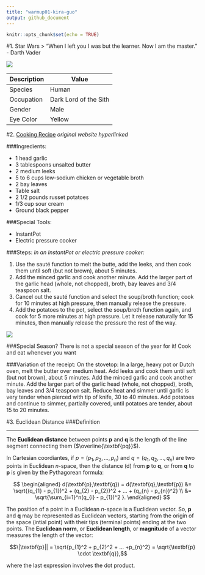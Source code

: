 ```yaml
---
title: "warmup01-kira-guo"
output: github_document
---
```


```r
knitr::opts_chunk$set(echo = TRUE)
```
#1. Star Wars
> "When I left you I was but the learner. Now I am the master." - Darth Vader

![](https://spacequotations.com/wp-content/uploads/2018/09/darth-vader-pose.jpg)


|Description  |Value                |
|-------------|---------------------|
|Species      |Human                |
|Occupation   |Dark Lord of the Sith|
|Gender       |Male                 |
|Eye Color    |Yellow               |

#2. [Cooking Recipe](https://smittenkitchen.com/2011/01/baked-potato-soup/)
*original website hyperlinked*

###Ingredients:

* 1 head garlic
* 3 tablespoons unsalted butter
* 2 medium leeks
* 5 to 6 cups low-sodium chicken or vegetable broth 
* 2 bay leaves
* Table salt
* 2 1/2 pounds russet potatoes
* 1/3 cup sour cream
* Ground black pepper

###Special Tools:

* InstantPot
* Electric pressure cooker

###Steps:
*In an InstantPot or electric pressure cooker:* 

1. Use the sauté function to melt the butte, add the leeks, and then cook them until soft (but not brown), about 5 minutes. 
2. Add the minced garlic and cook another minute. Add the larger part of the garlic head (whole, not chopped), broth, bay leaves and 3/4 teaspoon salt. 
3. Cancel out the sauté function and select the soup/broth function; cook for 10 minutes at high pressure, then manually release the pressure.
4. Add the potatoes to the pot, select the soup/broth function again, and cook for 5 more minutes at high pressure. Let it release naturally for 15 minutes, then manually release the pressure the rest of the way.

![](https://smittenkitchendotcom.files.wordpress.com/2011/01/baked-potato-soup.jpg?w=1502)

###Special Season?
There is not a special season of the year for it! Cook and eat whenever you want

###Variation of the receipt: 
On the stovetop: In a large, heavy pot or Dutch oven, melt the butter over medium heat. Add leeks and cook them until soft (but not brown), about 5 minutes. Add the minced garlic and cook another minute. Add the larger part of the garlic head (whole, not chopped), broth, bay leaves and 3/4 teaspoon salt. Reduce heat and simmer until garlic is very tender when pierced with tip of knife, 30 to 40 minutes. Add potatoes and continue to simmer, partially covered, until potatoes are tender, about 15 to 20 minutes.

#3. Euclidean Distance
###Definition

------

The **Euclidean distance** between points **p** and **q** is the length of the line segment connecting them ($\overline{\textbf{pq}}$). 

\newline In Cartesian coordiantes, if $p = (p_{1},p_{2},...,p_{n})$ and $q = (q_{1},q_{2},...,q_{n})$ are two points in Euclidean *n*-space, then the distance (d) from **p** to **q**, or from **q** to **p** is given by the Pythagorean formula: 

\newline 
$$
\begin{aligned}
d(\textbf{p},\textbf{q}) = d(\textbf{q},\textbf{p})
&= \sqrt{(q_{1} - p_{1})^2 + (q_{2} - p_{2})^2 + ... + (q_{n} - p_{n})^2} \\
&= \sqrt{\sum_{i=1}^n(q_{i} - p_{1})^2 }.
\end{aligned}
$$

\newline The position of a point in a Euclidean *n*-space is a Euclidean vector. So, **p** and **q** may be represented as Euclidean vectors, starting from the origin of the space (intial point) with their tips (terminal points) ending at the two points. The **Euclidean norm**, or **Euclidean length**, or **magnitude** of a vector measures the length of the vector:

\newline 
$$\|\textbf{p}|| = \sqrt{p_{1}^2 + p_{2}^2 + ... +p_{n}^2} = \sqrt{\textbf{p} \cdot \textbf{q}},$$

\newline where the last expression involves the dot product.


